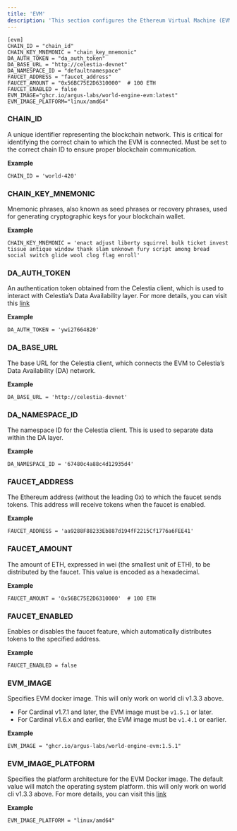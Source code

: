 ```yaml
---
title: 'EVM'
description: 'This section configures the Ethereum Virtual Machine (EVM) settings, including chain IDs, mnemonics, and faucet configurations.'
---
```


```
[evm]
CHAIN_ID = "chain_id"
CHAIN_KEY_MNEMONIC = "chain_key_mnemonic"
DA_AUTH_TOKEN = "da_auth_token"
DA_BASE_URL = "http://celestia-devnet"
DA_NAMESPACE_ID = "defaultnamespace"
FAUCET_ADDRESS = "faucet_address"
FAUCET_AMOUNT = "0x56BC75E2D6310000"  # 100 ETH
FAUCET_ENABLED = false
EVM_IMAGE="ghcr.io/argus-labs/world-engine-evm:latest"
EVM_IMAGE_PLATFORM="linux/amd64"
```

### CHAIN_ID

A unique identifier representing the blockchain network. This is critical for identifying the correct chain to which the EVM is connected. 
Must be set to the correct chain ID to ensure proper blockchain communication.

**Example**
```
CHAIN_ID = 'world-420'
```

### CHAIN_KEY_MNEMONIC

Mnemonic phrases, also known as seed phrases or recovery phrases, used for generating cryptographic keys for your blockchain wallet.

**Example**
```
CHAIN_KEY_MNEMONIC = 'enact adjust liberty squirrel bulk ticket invest tissue antique window thank slam unknown fury script among bread social switch glide wool clog flag enroll'
```

### DA_AUTH_TOKEN

An authentication token obtained from the Celestia client, which is used to interact with Celestia’s Data Availability layer. 
For more details, you can visit this <a href='https://docs.celestia.org/developers/node-tutorial#auth-token' target='_blank'>link</a> 

**Example**
```
DA_AUTH_TOKEN = 'ywi27664820'
```

### DA_BASE_URL

The base URL for the Celestia client, which connects the EVM to Celestia’s Data Availability (DA) network.

**Example**
```
DA_BASE_URL = 'http://celestia-devnet'
```

### DA_NAMESPACE_ID

The namespace ID for the Celestia client. This is used to separate data within the DA layer.

**Example**
```
DA_NAMESPACE_ID = '67480c4a88c4d12935d4'
```

### FAUCET_ADDRESS

The Ethereum address (without the leading 0x) to which the faucet sends tokens. This address will receive tokens when the faucet is enabled.

**Example**
```
FAUCET_ADDRESS = 'aa9288F88233Eb887d194fF2215Cf1776a6FEE41'
```

### FAUCET_AMOUNT

The amount of ETH, expressed in wei (the smallest unit of ETH), to be distributed by the faucet. This value is encoded as a hexadecimal.

**Example**
```
FAUCET_AMOUNT = '0x56BC75E2D6310000'  # 100 ETH
```

### FAUCET_ENABLED

Enables or disables the faucet feature, which automatically distributes tokens to the specified address.

**Example**
```
FAUCET_ENABLED = false
```

### EVM_IMAGE

Specifies EVM docker image. This will only work on world cli v1.3.3 above.
- For Cardinal v1.7.1 and later, the EVM image must be `v1.5.1` or later.
- For Cardinal v1.6.x and earlier, the EVM image must be `v1.4.1` or earlier.

**Example**
```
EVM_IMAGE = "ghcr.io/argus-labs/world-engine-evm:1.5.1"
```

### EVM_IMAGE_PLATFORM

Specifies the platform architecture for the EVM Docker image. The default value will match the operating system platform. this will only work on world cli v1.3.3 above. 
For more details, you can visit this <a href='https://docs.docker.com/build/building/multi-platform/' target='_blank'>link</a> 

**Example**
```
EVM_IMAGE_PLATFORM = "linux/amd64"
```